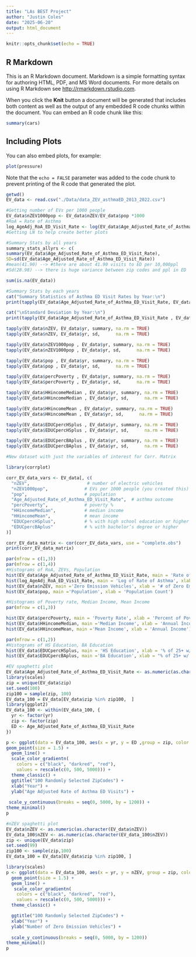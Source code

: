 ```yaml
---
title: "LAs BEST Project"
author: "Justin Coles"
date: "2025-06-20"
output: html_document
---
```


```r
knitr::opts_chunk$set(echo = TRUE)
```

## R Markdown

This is an R Markdown document. Markdown is a simple formatting syntax for authoring HTML, PDF, and MS Word documents. For more details on using R Markdown see <http://rmarkdown.rstudio.com>.

When you click the **Knit** button a document will be generated that includes both content as well as the output of any embedded R code chunks within the document. You can embed an R code chunk like this:

```r
summary(cars)
```

## Including Plots

You can also embed plots, for example:

```r
plot(pressure)
```

Note that the `echo = FALSE` parameter was added to the code chunk to prevent printing of the R code that generated the plot.

```r
getwd()
EV_data <- read.csv("./Data/data_ZEV_asthmaED_2013_2022.csv")
```

```r
#Getting number of EVs per 1000 people
EV_data$nZEV1000pop <- EV_data$nZEV/EV_data$pop *1000
#RoA = Rate of Asthma
log_AgeAdj_RoA_ED_Visit_Rate <- log(EV_data$Age_Adjusted_Rate_of_Asthma_ED_Visit_Rate)
#Getting LN to help create better plots 
```

```r
#Summary Stats by all years
summary_stats_allyrs <- c(
summary(EV_data$Age_Adjusted_Rate_of_Asthma_ED_Visit_Rate),
SD=sd(EV_data$Age_Adjusted_Rate_of_Asthma_ED_Visit_Rate))
#mean(41.90) --> #there are about 41.90 visits to ED per 10,000ppl
#Sd(28.98) --> there is huge variance between zip codes and ppl in ED 
```
```r
sum(is.na(EV_data))
```

```r
#Summary Stats by each years
cat("Summary Statistics of Asthma ED Visit Rates by Year:\n")
print(tapply(EV_data$Age_Adjusted_Rate_of_Asthma_ED_Visit_Rate, EV_data$yr, summary, na.rm = TRUE))

cat("\nStandard Deviation by Year:\n")
print(tapply(EV_data$Age_Adjusted_Rate_of_Asthma_ED_Visit_Rate , EV_data$yr , sd, na.rm = TRUE))

```

```r
tapply(EV_data$nZEV, EV_data$yr, summary, na.rm = TRUE) 
tapply(EV_data$nZEV, EV_data$yr, sd,      na.rm = TRUE)

```
```r
tapply(EV_data$nZEV1000pop , EV_data$yr, summary, na.rm = TRUE) 
tapply(EV_data$nZEV1000pop , EV_data$yr, sd,      na.rm = TRUE)
```
```r
tapply(EV_data$pop , EV_data$yr, summary, na.rm = TRUE) 
tapply(EV_data$pop , EV_data$yr, sd,      na.rm = TRUE)
```

```r
tapply(EV_data$percPoverty , EV_data$yr, summary, na.rm = TRUE) 
tapply(EV_data$percPoverty , EV_data$yr, sd,      na.rm = TRUE)
```

```r
tapply(EV_data$HHincomeMedian , EV_data$yr, summary, na.rm = TRUE) 
tapply(EV_data$HHincomeMedian , EV_data$yr, sd,      na.rm = TRUE)
```

```r
tapply(EV_data$HHincomeMean , EV_data$yr, summary, na.rm = TRUE) 
tapply(EV_data$HHincomeMean , EV_data$yr, sd,      na.rm = TRUE)
```

```r
tapply(EV_data$EDUCpercHSplus , EV_data$yr, summary, na.rm = TRUE) 
tapply(EV_data$EDUCpercHSplus , EV_data$yr, sd,      na.rm = TRUE)
```

```r
tapply(EV_data$EDUCpercBAplus , EV_data$yr, summary, na.rm = TRUE) 
tapply(EV_data$EDUCpercBAplus , EV_data$yr, sd,      na.rm = TRUE)
```
```r

#New dataset with just the variables of interest for Corr. Matrix

library(corrplot)

corr_EV_data_vars <- EV_data[, c(
  "nZEV",                      # number of electric vehicles
  "nZEV1000pop",              # EVs per 1000 people (you created this)
  "pop",                      # population
  "Age_Adjusted_Rate_of_Asthma_ED_Visit_Rate",  # asthma outcome
  "percPoverty",              # poverty %
  "HHincomeMedian",           # median income
  "HHincomeMean",             # mean income
  "EDUCpercHSplus",           # % with high school education or higher
  "EDUCpercBAplus"            # % with bachelor’s degree or higher
)]

corr_EV_data_matrix <- cor(corr_EV_data_vars, use = "complete.obs")
print(corr_EV_data_matrix)


```

```r
par(mfrow = c(1,3))
par(mfrow = c(1,4))
#Histograms of RoA, ZEVs, Population
hist(EV_data$Age_Adjusted_Rate_of_Asthma_ED_Visit_Rate, main = 'Rate of Asthma', xlab = 'Age Adjusted Rate of Asthma')
hist(log_AgeAdj_RoA_ED_Visit_Rate, main = 'Log of Rate of Asthma', xlab = 'Age Adjusted Rate of Asthma')
hist(EV_data$nZEV, main ='Zero Emission Vehicles', xlab = '# of Zero Emission Vehicles')
hist(EV_data$pop, main ='Population', xlab = 'Population Count')

```

```r
#Histograms of Poverty rate, Median Income, Mean Income
par(mfrow = c(1,3))

hist(EV_data$percPoverty, main = 'Poverty Rate', xlab = 'Percent of Poverty')
hist(EV_data$HHincomeMedian, main ='Median Income', xlab = 'Annual Income')
hist(EV_data$HHincomeMean, main ='Mean Income', xlab = 'Annual Income')
```

```r
par(mfrow = c(1,2))
#Histograms of HS Education, BA Education
hist(EV_data$EDUCpercHSplus, main = 'HS Education', xlab = '% of 25+ w/ High School Diploma')
hist(EV_data$EDUCpercBAplus, main ='BA Education', xlab = "% of 25+ w/ Bachelor's Degree")
```


```r
#EV spaghetti plot
EV_data$Age_Adjusted_Rate_of_Asthma_ED_Visit_Rate <- as.numeric(as.character(EV_data$Age_Adjusted_Rate_of_Asthma_ED_Visit_Rate))
library(scales)
zip = unique(EV_data$zip)
set.seed(100)
zip100 = sample(zip, 100)
EV_data_100 = EV_data[EV_data$zip %in% zip100,  ]
library(ggplot2)
EV_data_100 <- within(EV_data_100, {
  yr <- factor(yr)
  zip <- factor(zip)
  ED <- Age_Adjusted_Rate_of_Asthma_ED_Visit_Rate
})

p <- ggplot(data = EV_data_100, aes(x = yr, y = ED ,group = zip, color = ED)) +
geom_point(size = 1.5) + 
  geom_line() + 
  scale_color_gradientn(
    colors = c("black", "darkred", "red"),
    values = rescale(c(0, 500, 5000))) +
  theme_classic() +
  ggtitle("100 Randomly Selected ZipCodes") +
  xlab("Year") + 
  ylab("Age Adjusted Rate of Asthma ED Visits") + 
  
 scale_y_continuous(breaks = seq(0, 5000, by = 1200)) +
theme_minimal()
p
```
```r
#nZEV spaghetti plot
EV_data$nZEV <- as.numeric(as.character(EV_data$nZEV))
EV_data_100$nZEV <- as.numeric(as.character(EV_data_100$nZEV))
zip <- unique(EV_data$zip)
set.seed(99)
zip100 <- sample(zip,100)
EV_data_100 = EV_data[EV_data$zip %in% zip100, ]

library(scales)
p <- ggplot(data = EV_data_100, aes(x = yr, y = nZEV, group = zip, color = nZEV)) + 
  geom_point(size = 1.5) + 
  geom_line() +
   scale_color_gradientn(
    colors = c("black", "darkred", "red"),
    values = rescale(c(0, 500, 5000))) +
  theme_classic() +

  ggtitle("100 Randomly Selected ZipCodes") +
  xlab("Year") + 
  ylab("Number of Zero Emission Vehicles") + 
  
  scale_y_continuous(breaks = seq(0, 5000, by = 1200))
theme_minimal()
p
```